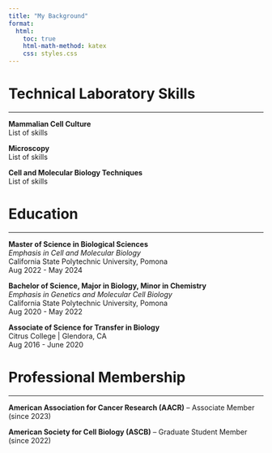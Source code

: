 ```yaml
---
title: "My Background"
format:
  html:
    toc: true
    html-math-method: katex
    css: styles.css
---
```


# Technical Laboratory Skills

------------------------------------------------------------------------

**Mammalian Cell Culture**\
List of skills

**Microscopy**\
List of skills

**Cell and Molecular Biology Techniques**\
List of skills

# Education

------------------------------------------------------------------------

**Master of Science in Biological Sciences**\
*Emphasis in Cell and Molecular Biology*\
California State Polytechnic University, Pomona\
Aug 2022 - May 2024

**Bachelor of Science, Major in Biology, Minor in Chemistry**\
*Emphasis in Genetics and Molecular Cell Biology*\
California State Polytechnic University, Pomona\
Aug 2020 - May 2022

**Associate of Science for Transfer in Biology**\
Citrus College \| Glendora, CA\
Aug 2016 - June 2020

# Professional Membership

------------------------------------------------------------------------

**American Association for Cancer Research (AACR)** – Associate Member (since 2023)

**American Society for Cell Biology (ASCB)** – Graduate Student Member (since 2022)

